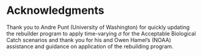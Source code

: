 # Acknowledgments
Thank you to Andre Punt (University of Washington) for quickly updating the rebuilder program to apply time-varying $\sigma$ for the Acceptable Biological Catch scenarios and thank you for his and Owen Hamel's (NOAA) assistance and guidance on application of the rebuilding program.

